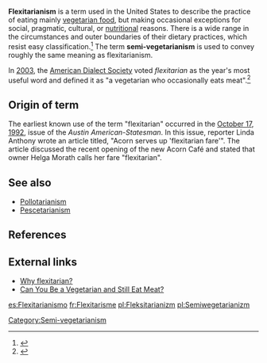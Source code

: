 '''Flexitarianism''' is a term used in the United States to describe the practice of eating mainly [[vegetarian food]], but making occasional exceptions for social, pragmatic, cultural, or [[nutrition]]al reasons. There is a wide range in the circumstances and outer boundaries of their dietary practices, which resist easy classification.<ref>{{cite web | title = Are you a 'flexitarian?' | publisher = The Associated Press | date = [[2004-03-16]] | url = http://www.msnbc.msn.com/id/4541605/ | accessdate = 2007-12-03 }}</ref> The term '''semi-vegetarianism''' is used to convey roughly the same meaning as flexitarianism.

In [[2003]], the [[American Dialect Society]] voted ''flexitarian'' as the year's most useful word and defined it as "a vegetarian who occasionally eats meat".<ref>{{cite web | title = 2003 Words of the Year | publisher = American Dialect Society | date = [[2007-01-13]] | url = http://www.americandialect.org/index.php/amerdial/2003_words_of_the_yea/ | accessdate = 2007-12-03 }}</ref>

==Origin of term==
The earliest known use of the term "flexitarian" occurred in the [[October 17]], [[1992]], issue of the ''Austin American-Statesman''. In this issue, reporter Linda Anthony wrote an article titled, "Acorn serves up 'flexitarian fare'". The article discussed the recent opening of the new Acorn Café and stated that owner Helga Morath calls her fare "flexitarian".

==See also==
* [[Pollotarianism]]
* [[Pescetarianism]]

==References==

{{Reflist}}

==External links==
* [http://vegetarian.about.com/od/glossary/g/Flexitarian.htm Why flexitarian?]
* [http://www.medicinenet.com/script/main/art.asp?articlekey=52501 Can You Be a Vegetarian and Still Eat Meat?]

[[Category:Semi-vegetarianism]]
[[es:Flexitarianismo]]
[[fr:Flexitarisme]]
[[pl:Fleksitarianizm]]
[[pl:Semiwegetarianizm]]

{{food-stub}}